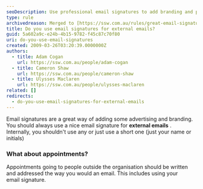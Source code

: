 ```yaml
---
seoDescription: Use professional email signatures to add branding and professionalism to your external communications.
type: rule
archivedreason: Merged to [https://ssw.com.au/rules/great-email-signatures](/rules/great-email-signatures)
title: Do you use email signatures for external emails?
guid: 5a602a9c-e24b-4b15-9782-f45c87c70f80
uri: do-you-use-email-signatures
created: 2009-03-26T03:20:39.0000000Z
authors:
  - title: Adam Cogan
    url: https://ssw.com.au/people/adam-cogan
  - title: Cameron Shaw
    url: https://ssw.com.au/people/cameron-shaw
  - title: Ulysses Maclaren
    url: https://ssw.com.au/people/ulysses-maclaren
related: []
redirects:
  - do-you-use-email-signatures-for-external-emails
---
```


Email signatures are a great way of adding some advertising and branding. You should always use a nice email signature for **external emails** .
Internally, you shouldn't use any or just use a short one (just your name or initials)
### What about appointments?

Appointments going to people outside the organisation should be written and addressed the way you would an email. This includes using your email signature.